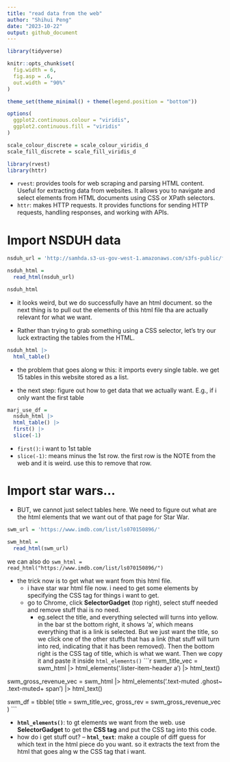 ```yaml
---
title: "read data from the web"
author: "Shihui Peng"
date: "2023-10-22"
output: github_document
---
```


```r
library(tidyverse)

knitr::opts_chunk$set(
  fig.width = 6,
  fig.asp = .6,
  out.width = "90%"
)

theme_set(theme_minimal() + theme(legend.position = "bottom"))

options(
  ggplot2.continuous.colour = "viridis",
  ggplot2.continuous.fill = "viridis"
)

scale_colour_discrete = scale_colour_viridis_d
scale_fill_discrete = scale_fill_viridis_d
```

```r
library(rvest)
library(httr)
```

* `rvest`: provides tools for web scraping and parsing HTML content. Useful for extracting data from websites. It allows you to navigate and select elements from HTML documents using CSS or XPath selectors.
* `httr`: makes HTTP requests. It provides functions for sending HTTP requests, handling responses, and working with APIs.

# Import NSDUH data
```r
nsduh_url = 'http://samhda.s3-us-gov-west-1.amazonaws.com/s3fs-public/field-uploads/2k15StateFiles/NSDUHsaeShortTermCHG2015.htm'

nsduh_html =
  read_html(nsduh_url)

nsduh_html
```

* it looks weird, but we do successfully have an html document. so the next thing is to pull out the elements of this html file tha are actually relevant for what we want.

* Rather than trying to grab something using a CSS selector, let’s try our luck extracting the tables from the HTML.
```r
nsduh_html |> 
  html_table()
```

* the problem that goes along w this: it imports every single table. we get 15 tables in this website stored as a list.

* the next step: figure out how to get data that we actually want. E.g., if i only want the first table
```r
marj_use_df =
  nsduh_html |> 
  html_table() |> 
  first() |> 
  slice(-1)
```

* `first()`: i want to 1st table
* `slice(-1)`: means minus the 1st row. the first row is the NOTE from the web and it is weird. use this to remove that row. 

# Import star wars...

* BUT, we cannot just select tables here. We need to figure out what are the html elements that we want out of that page for Star War.
```r
swm_url = 'https://www.imdb.com/list/ls070150896/'

swm_html = 
  read_html(swm_url)
```
we can also do `swm_html = read_html("https://www.imdb.com/list/ls070150896/")`

* the trick now is to get what we want from this html file.
  * i have star war html file now. i need to get some elements by specifying the CSS tag for things i want to get.
  * go to Chrome, click **SelectorGadget** (top right), select stuff needed and remove stuff thai is no need.
    * eg.select the title, and everything selected will turns into yellow. in the bar st the bottom right, it shows 'a', which means everything that is a link is selected. But we just want the title, so we click one of the other stuffs that has a link (that stuff will turn into red, indicating that it has been removed). Then the bottom right is the CSS tag of title, which is what we want. Then we copy it and paste it inside `html_elements()`
```r
swm_title_vec =
  swm_html |> 
  html_elements('.lister-item-header a') |> 
  html_text()

swm_gross_revenue_vec =
  swm_html |> 
  html_elements('.text-muted .ghost~ .text-muted+ span') |> 
  html_text()

swm_df =
  tibble(
    title = swm_title_vec,
    gross_rev = swm_gross_revenue_vec
  )
```

* **`html_elements()`**: to gt elements we want from the web. use **SelectorGadget** to get the **CSS tag** and put the CSS tag into this code.
* how do i get stuff out? -- **`html_text`**: make a couple of diff guess for which text in the html piece do you want. so it extracts the text from the html that goes alng w the CSS tag that i want.
